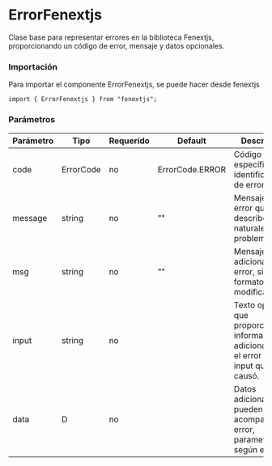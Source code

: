 # ErrorFenextjs

Clase base para representar errores en la biblioteca Fenextjs, proporcionando un código de error, mensaje y datos opcionales.

### Importación

Para importar el componente ErrorFenextjs, se puede hacer desde fenextjs

```tsx copy
import { ErrorFenextjs } from "fenextjs";
```

### Parámetros

| Parámetro | Tipo      | Requerido | Default         | Descripcion                                                                                  |
| --------- | --------- | --------- | --------------- | -------------------------------------------------------------------------------------------- |
| code      | ErrorCode | no        | ErrorCode.ERROR | Código de error específico que identifica el tipo de error.                                  |
| message   | string    | no        | ""              | Mensaje de error que describe la naturaleza del problema.                                    |
| msg       | string    | no        | ""              | Mensaje adicional del error, sin formato ni modificación.                                    |
| input     | string    | no        |                 | Texto opcional que proporciona información adicional sobre el error o el input que lo causó. |
| data      | D         | no        |                 | Datos adicionales que pueden acompañar al error, parametrizables según el tipo `D`.          |
